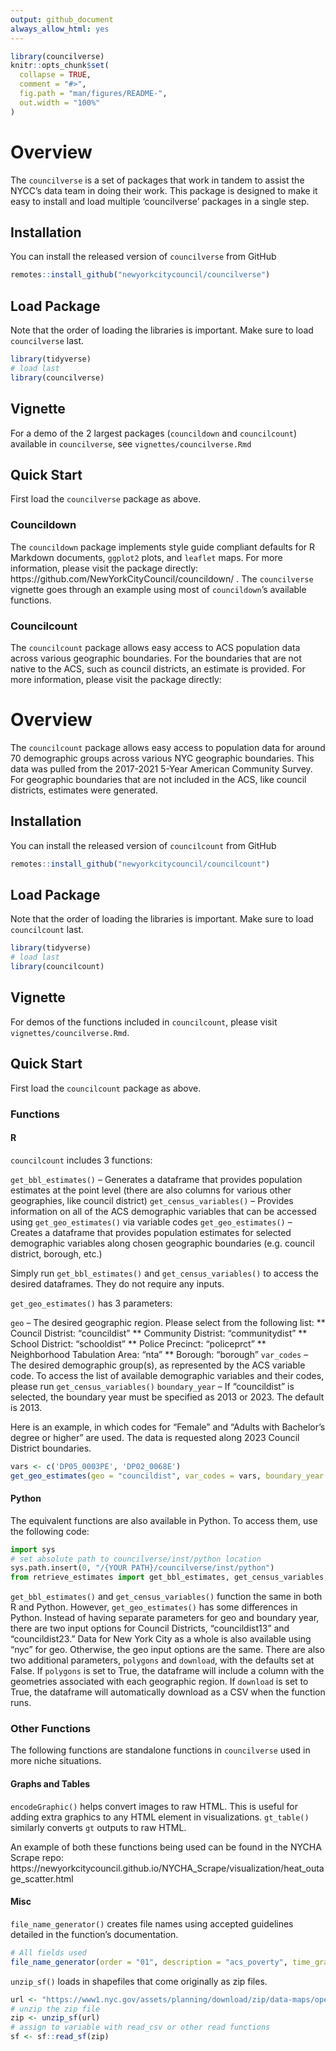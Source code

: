 ```yaml
---
output: github_document
always_allow_html: yes
---
```


<!-- README.md is generated from README.Rmd. Please edit that file -->

```r
library(councilverse)
knitr::opts_chunk$set(
  collapse = TRUE,
  comment = "#>",
  fig.path = "man/figures/README-",
  out.width = "100%"
)
```

# Overview

The `councilverse` is a set of packages that work in tandem to assist the NYCC's data team in doing their work. This package is designed to make it easy to install and load multiple 'councilverse' packages in a single step.

## Installation

You can install the released version of `councilverse` from GitHub

``` r
remotes::install_github("newyorkcitycouncil/councilverse")
```

## Load Package

Note that the order of loading the libraries is important. Make sure to load `councilverse` last.

```r
library(tidyverse)
# load last
library(councilverse)
```

## Vignette

For a demo of the 2 largest packages (`councildown` and `councilcount`) available in `councilverse`, see `vignettes/councilverse.Rmd`

## Quick Start

First load the `councilverse` package as above.

### Councildown
The `councildown` package implements style guide compliant defaults for R Markdown documents, `ggplot2` plots, and `leaflet` maps. For more information, please visit the package directly: https://github.com/NewYorkCityCouncil/councildown/ . The `councilverse` vignette goes through an example using most of `councildown`'s available functions.

### Councilcount
The `councilcount` package allows easy access to ACS population data across various geographic boundaries. For the boundaries that are not native to the ACS, such as council districts, an estimate is provided. For more information, please visit the package directly:

# Overview

The `councilcount` package allows easy access to population data for around 70 demographic groups across various NYC geographic boundaries. This data was pulled from the 2017-2021 5-Year American Community Survey. For geographic boundaries that are not included in the ACS, like council districts, estimates were generated.

## Installation

You can install the released version of `councilcount` from GitHub

``` r
remotes::install_github("newyorkcitycouncil/councilcount")
```

## Load Package

Note that the order of loading the libraries is important. Make sure to
load `councilcount` last.

```r
library(tidyverse)
# load last
library(councilcount)
```

## Vignette

For demos of the functions included in `councilcount`, please visit `vignettes/councilverse.Rmd`.

## Quick Start

First load the `councilcount` package as above.

### Functions

#### R

`councilcount` includes 3 functions:

`get_bbl_estimates()` -- Generates a dataframe that provides population estimates at the point level (there are also columns for various other geographies, like council district)
`get_census_variables()` -- Provides information on all of the ACS demographic variables that can be accessed using `get_geo_estimates()` via variable codes
`get_geo_estimates()` -- Creates a dataframe that provides population estimates for selected demographic variables along chosen geographic boundaries (e.g. council district, borough, etc.)

Simply run `get_bbl_estimates()` and `get_census_variables()` to access the desired dataframes. They do not require any inputs.

`get_geo_estimates()` has 3 parameters: 

`geo` -- The desired geographic region. Please select from the following list: 
** Council Distrist: "councildist"
** Community Distrist: "communitydist"
** School District: "schooldist"
** Police Precinct: "policeprct"
** Neighborhood Tabulation Area: "nta" 
** Borough: "borough"
`var_codes` -- The desired demographic group(s), as represented by the ACS variable code. To access the list of available demographic variables and their codes, please run `get_census_variables()`
`boundary_year` -- If "councildist" is selected, the boundary year must be specified as 2013 or 2023. The default is 2013.

Here is an example, in which codes for "Female" and "Adults with Bachelor's degree or higher" are used. The data is requested along 2023 Council District boundaries.
``` r
vars <- c('DP05_0003PE', 'DP02_0068E')
get_geo_estimates(geo = "councildist", var_codes = vars, boundary_year = "2023") 
```

#### Python

The equivalent functions are also available in Python. To access them, use the following code:

``` Python
import sys
# set absolute path to councilverse/inst/python location
sys.path.insert(0, "/{YOUR PATH}/councilverse/inst/python")
from retrieve_estimates import get_bbl_estimates, get_census_variables, get_geo_estimates
```

`get_bbl_estimates()` and `get_census_variables()` function the same in both R and Python. However, `get_geo_estimates()` has some differences in Python. Instead of having separate parameters for geo and boundary year, there are two input options for Council Districts, "councildist13" and "councildist23." Data for New York City as a whole is also available using "nyc" for geo. Otherwise, the geo input options are the same. There are also two additional parameters, `polygons` and `download`, with the defaults set at False. If `polygons` is set to True, the dataframe will include a column with the geometries associated with each geographic region. If `download` is set to True, the dataframe will automatically download as a CSV when the function runs.

### Other Functions
The following functions are standalone functions in `councilverse` used in more niche situations.

#### Graphs and Tables
`encodeGraphic()` helps convert images to raw HTML. This is useful for adding extra graphics to any HTML element in visualizations. `gt_table()` similarly converts `gt` outputs to raw HTML. 

An example of both these functions being used can be found in the NYCHA Scrape repo: https://newyorkcitycouncil.github.io/NYCHA_Scrape/visualization/heat_outage_scatter.html

#### Misc
`file_name_generator()` creates file names using accepted guidelines detailed in the function's documentation. 
```r
# All fields used
file_name_generator(order = "01", description = "acs_poverty", time_granularity = "daily", disaggregation_categories = c("cd", "race"), date_year = 2018, file_extension = ".R",... = "example")
```

`unzip_sf()` loads in shapefiles that come originally as zip files.
```r
url <- "https://www1.nyc.gov/assets/planning/download/zip/data-maps/open-data/nyct2020_22a.zip"
# unzip the zip file
zip <- unzip_sf(url)
# assign to variable with read_csv or other read functions
sf <- sf::read_sf(zip)
```

 
 





